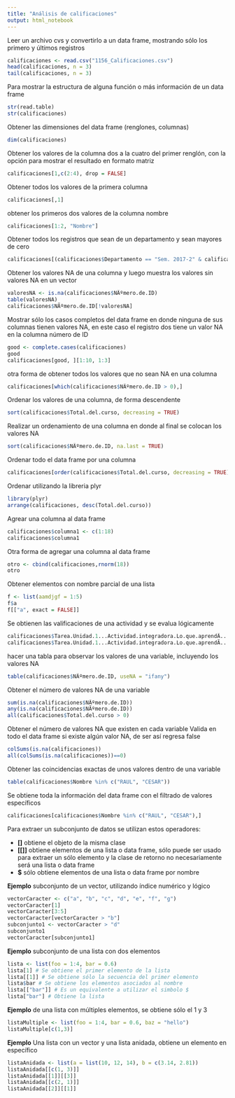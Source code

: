 ```yaml
---
title: "Análisis de calificaciones"
output: html_notebook
---
```



Leer un archivo cvs y convertirlo a un data frame, mostrando sólo los primero y últimos registros
```r
calificaciones <- read.csv("1156_Calificaciones.csv")
head(calificaciones, n = 3)
tail(calificaciones, n = 3)
```


Para mostrar la estructura de alguna función o más información de un data frame
```r
str(read.table)
str(calificaciones)
```

Obtener las dimensiones del data frame (renglones, columnas)
```r
dim(calificaciones)
```

Obtener los valores de la columna dos a la cuatro del primer renglón, con la opción para mostrar el resultado en formato matriz
```r
calificaciones[1,c(2:4), drop = FALSE]
```

Obtener todos los valores de la primera columna
```r
calificaciones[,1]
```

obtener los primeros dos valores de la columna nombre
```r
calificaciones[1:2, "Nombre"]
```

Obtener todos los registros que sean de un departamento y sean mayores de cero
```r
calificaciones[(calificaciones$Departamento == "Sem. 2017-2" & calificaciones$Total.del.curso > 0),]
```

Obtener los valores NA de una columna y luego muestra los valores sin valores NA en un vector
```r
valoresNA <- is.na(calificaciones$NÃºmero.de.ID)
table(valoresNA)
calificaciones$NÃºmero.de.ID[!valoresNA]
```

Mostrar sólo los casos completos del data frame en donde ninguna de sus columnas tienen valores NA, en este caso el registro dos tiene un valor NA en la columna número de ID
```r
good <- complete.cases(calificaciones)
good
calificaciones[good, ][1:10, 1:3]
```

otra forma de obtener todos los valores que no sean NA en una columna
```r
calificaciones[which(calificaciones$NÃºmero.de.ID > 0),]
```

Ordenar los valores de una columna, de forma descendente
```r
sort(calificaciones$Total.del.curso, decreasing = TRUE)
```

Realizar un ordenamiento de una columna en donde al final se colocan los valores NA
```r
sort(calificaciones$NÃºmero.de.ID, na.last = TRUE)
```

Ordenar todo el data frame por una columna
```r
calificaciones[order(calificaciones$Total.del.curso, decreasing = TRUE),]
```

Ordenar utilizando la libreria plyr
```r
library(plyr)
arrange(calificaciones, desc(Total.del.curso))
```

Agrear una columna al data frame
```r
calificaciones$columna1 <- c(1:18)
calificaciones$columna1
```

Otra forma de agregar una columna al data frame
```r
otro <- cbind(calificaciones,rnorm(18))
otro
```

Obtener elementos con nombre parcial de una lista
```r
f <- list(aamdjgf = 1:5)
f$a
f[["a", exact = FALSE]]
```

Se obtienen las valificaciones de una actividad y se evalua lógicamente
```r
calificaciones$Tarea.Unidad.1...Actividad.integradora.Lo.que.aprendÃ....Subir.archivo
calificaciones$Tarea.Unidad.1...Actividad.integradora.Lo.que.aprendÃ....Subir.archivo > 0
```

hacer una tabla para observar los valores de una variable, incluyendo los valores NA
```r
table(calificaciones$NÃºmero.de.ID, useNA = "ifany")
```

Obtener el número de valores NA de una variable
```r
sum(is.na(calificaciones$NÃºmero.de.ID))
any(is.na(calificaciones$NÃºmero.de.ID))
all(calificaciones$Total.del.curso > 0)
```

Obtener el número de valores NA que existen en cada variable
Valida en todo el data frame si existe algún valor NA, de ser así regresa false
```r
colSums(is.na(calificaciones))
all(colSums(is.na(calificaciones))==0)
```


Obtener las coincidencias exactas de unos valores dentro de una variable
```r
table(calificaciones$Nombre %in% c("RAUL", "CESAR"))
```


Se obtiene toda la información del data frame con el filtrado de valores específicos
```r
calificaciones[calificaciones$Nombre %in% c("RAUL", "CESAR"),]
```


Para extraer un subconjunto de datos se utilizan estos operadores:

* **[]** obtiene el objeto de la misma clase
* **[[]]** obtiene elementos de una lista o data frame, sólo puede ser usado para extraer un sólo elemento y la clase de retorno no necesariamente será una lista o data frame
* **$** sólo obtiene elementos de una lista o data frame por nombre

**Ejemplo** subconjunto de un vector, utilizando índice numérico y lógico
```r
vectorCaracter <- c("a", "b", "c", "d", "e", "f", "g")
vectorCaracter[1]
vectorCaracter[3:5]
vectorCaracter[vectorCaracter > "b"]
subconjunto1 <- vectorCaracter > "d"
subconjunto1
vectorCaracter[subconjunto1]
```

**Ejemplo** subconjunto de una lista con dos elementos
```r
lista <- list(foo = 1:4, bar = 0.6)
lista[1] # Se obtiene el primer elemento de la lista
lista[[1]] # Se obtiene sólo la secuencia del primer elemento
lista$bar # Se obtiene los elementos asociados al nombre
lista[["bar"]] # Es un equivalente a utilizar el simbolo $
lista["bar"] # Obtiene la lista
```

**Ejemplo** de una lista con múltiples elementos, se obtiene sólo el 1 y 3
```r
listaMultiple <- list(foo = 1:4, bar = 0.6, baz = "hello")
listaMultiple[c(1,3)]
```

**Ejemplo** Una lista con un vector y una lista anidada, obtiene un elemento en específico
```r
listaAnidada <- list(a = list(10, 12, 14), b = c(3.14, 2.81))
listaAnidada[[c(1, 3)]]
listaAnidada[[1]][[3]]
listaAnidada[[c(2, 1)]]
listaAnidada[[2]][[1]]
```
